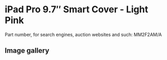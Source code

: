 
# iPad Pro 9.7″ Smart Cover - Light Pink

Part number, for search engines, auction websites and such: MM2F2AM/A

## Image gallery

<div style={{ width: "768px" }}>
  <GalleryComponent
    images={[
      {
        original: "/everysource/MM2F2.png",
        thumbnail: "/everypreview/MM2F2.png",
      },
      {
        original: "/everysource/MM2F2_AV1_GOLD.png",
        thumbnail: "/everypreview/MM2F2_AV1_GOLD.png",
      },
      {
        original: "/everysource/MM2F2_AV1_ROSEGOLD.png",
        thumbnail: "/everypreview/MM2F2_AV1_ROSEGOLD.png",
      },
      {
        original: "/everysource/MM2F2_AV1_SILVER.png",
        thumbnail: "/everypreview/MM2F2_AV1_SILVER.png",
      },
      {
        original: "/everysource/MM2F2_AV1_SPACE_GRAY.png",
        thumbnail: "/everypreview/MM2F2_AV1_SPACE_GRAY.png",
      },
      {
        original: "/everysource/MM2F2_AV2.png",
        thumbnail: "/everypreview/MM2F2_AV2.png",
      },
      {
        original: "/everysource/MM2F2_AV3.png",
        thumbnail: "/everypreview/MM2F2_AV3.png",
      }
    ]}
  />
</div>